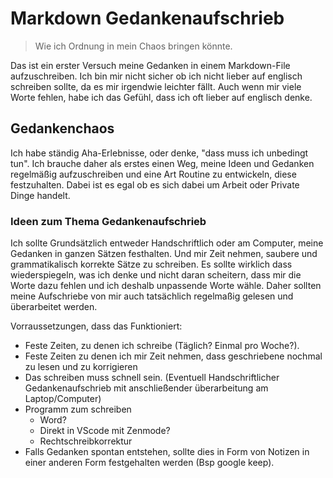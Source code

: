 # Markdown Gedankenaufschrieb
> Wie ich Ordnung in mein Chaos bringen könnte.

Das ist ein erster Versuch meine Gedanken in einem Markdown-File aufzuschreiben.
Ich bin mir nicht sicher ob ich nicht lieber auf englisch schreiben sollte, da es mir irgendwie leichter fällt. Auch wenn mir viele Worte fehlen, habe ich das Gefühl, dass ich oft lieber auf englisch denke.

 ## Gedankenchaos
 Ich habe ständig Aha-Erlebnisse, oder denke, "dass muss ich unbedingt tun". Ich brauche daher als erstes einen Weg, meine Ideen und Gedanken regelmäßig aufzuschreiben und eine Art Routine zu entwickeln, diese festzuhalten. Dabei ist es egal ob es sich dabei um Arbeit oder Private Dinge handelt.

 ### Ideen zum Thema Gedankenaufschrieb
Ich sollte Grundsätzlich entweder Handschriftlich oder am Computer, meine Gedanken in ganzen Sätzen festhalten. Und mir Zeit nehmen, saubere und grammatikalisch korrekte Sätze zu schreiben. Es sollte wirklich dass wiederspiegeln, was ich denke und nicht daran scheitern, dass mir die Worte dazu fehlen und ich deshalb unpassende Worte wähle. Daher sollten meine Aufschriebe von mir auch tatsächlich regelmaßig gelesen und überarbeitet werden.

Vorraussetzungen, dass das Funktioniert:
- Feste Zeiten, zu denen ich schreibe (Täglich? Einmal pro Woche?).
- Feste Zeiten zu denen ich mir Zeit nehmen, dass geschriebene nochmal zu lesen und zu korrigieren
- Das schreiben muss schnell sein. (Eventuell Handschriftlicher Gedankenaufschrieb mit anschließender überarbeitung am Laptop/Computer)
- Programm zum schreiben
  - Word?
  - Direkt in VScode mit Zenmode?
  - Rechtschreibkorrektur
- Falls Gedanken spontan entstehen, sollte dies in Form von Notizen in einer anderen Form festgehalten werden (Bsp google keep).
